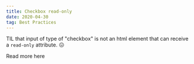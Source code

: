 ```yaml
---
title: Checkbox read-only
date: 2020-04-30
tag: Best Practices
---
```


TIL that input of type of "checkbox" is not an html element that can receive a
`read-only` attribute. 😖

<TextLink href="https://developer.mozilla.org/en-US/docs/Web/HTML/Attributes/readonly">
  Read more here
</TextLink>
